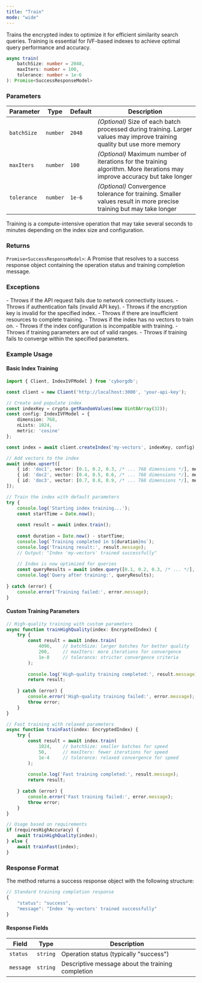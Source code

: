 ```yaml
---
title: "Train"
mode: "wide"
---
```


Trains the encrypted index to optimize it for efficient similarity search queries. Training is essential for IVF-based indexes to achieve optimal query performance and accuracy.

```typescript
async train(
    batchSize: number = 2048,
    maxIters: number = 100,
    tolerance: number = 1e-6
): Promise<SuccessResponseModel>
```

### Parameters

| Parameter | Type | Default | Description |
|-----------|------|---------|-------------|
| `batchSize` | `number` | `2048` | _(Optional)_ Size of each batch processed during training. Larger values may improve training quality but use more memory |
| `maxIters` | `number` | `100` | _(Optional)_ Maximum number of iterations for the training algorithm. More iterations may improve accuracy but take longer |
| `tolerance` | `number` | `1e-6` | _(Optional)_ Convergence tolerance for training. Smaller values result in more precise training but may take longer |

<Note>Training is a compute-intensive operation that may take several seconds to minutes depending on the index size and configuration.</Note>

### Returns

`Promise<SuccessResponseModel>`: A Promise that resolves to a success response object containing the operation status and training completion message.

### Exceptions

<AccordionGroup>
    <Accordion title="Error">
        - Throws if the API request fails due to network connectivity issues.
        - Throws if authentication fails (invalid API key).
        - Throws if the encryption key is invalid for the specified index.
        - Throws if there are insufficient resources to complete training.
    </Accordion>
    <Accordion title="Training Errors">
        - Throws if the index has no vectors to train on.
        - Throws if the index configuration is incompatible with training.
        - Throws if training parameters are out of valid ranges.
        - Throws if training fails to converge within the specified parameters.
    </Accordion>
</AccordionGroup>

### Example Usage

#### Basic Index Training

```typescript
import { Client, IndexIVFModel } from 'cyborgdb';

const client = new Client('http://localhost:3000', 'your-api-key');

// Create and populate index
const indexKey = crypto.getRandomValues(new Uint8Array(32));
const config: IndexIVFModel = {
    dimension: 768,
    nLists: 1024,
    metric: 'cosine'
};

const index = await client.createIndex('my-vectors', indexKey, config);

// Add vectors to the index
await index.upsert([
    { id: 'doc1', vector: [0.1, 0.2, 0.3, /* ... 768 dimensions */], metadata: { title: 'Document 1' } },
    { id: 'doc2', vector: [0.4, 0.5, 0.6, /* ... 768 dimensions */], metadata: { title: 'Document 2' } },
    { id: 'doc3', vector: [0.7, 0.8, 0.9, /* ... 768 dimensions */], metadata: { title: 'Document 3' } }
]);

// Train the index with default parameters
try {
    console.log('Starting index training...');
    const startTime = Date.now();
    
    const result = await index.train();
    
    const duration = Date.now() - startTime;
    console.log(`Training completed in ${duration}ms`);
    console.log('Training result:', result.message);
    // Output: "Index 'my-vectors' trained successfully"
    
    // Index is now optimized for queries
    const queryResults = await index.query([0.1, 0.2, 0.3, /* ... */], 5);
    console.log('Query after training:', queryResults);
    
} catch (error) {
    console.error('Training failed:', error.message);
}
```

#### Custom Training Parameters

```typescript
// High-quality training with custom parameters
async function trainHighQuality(index: EncryptedIndex) {
    try {
        const result = await index.train(
            4096,    // batchSize: larger batches for better quality
            200,     // maxIters: more iterations for convergence
            1e-8     // tolerance: stricter convergence criteria
        );
        
        console.log('High-quality training completed:', result.message);
        return result;
        
    } catch (error) {
        console.error('High-quality training failed:', error.message);
        throw error;
    }
}

// Fast training with relaxed parameters
async function trainFast(index: EncryptedIndex) {
    try {
        const result = await index.train(
            1024,    // batchSize: smaller batches for speed
            50,      // maxIters: fewer iterations for speed
            1e-4     // tolerance: relaxed convergence for speed
        );
        
        console.log('Fast training completed:', result.message);
        return result;
        
    } catch (error) {
        console.error('Fast training failed:', error.message);
        throw error;
    }
}

// Usage based on requirements
if (requiresHighAccuracy) {
    await trainHighQuality(index);
} else {
    await trainFast(index);
}
```

### Response Format

The method returns a success response object with the following structure:

```typescript
// Standard training completion response
{
    "status": "success",
    "message": "Index 'my-vectors' trained successfully"
}
```

#### Response Fields

| Field | Type | Description |
|-------|------|-------------|
| `status` | `string` | Operation status (typically "success") |
| `message` | `string` | Descriptive message about the training completion |